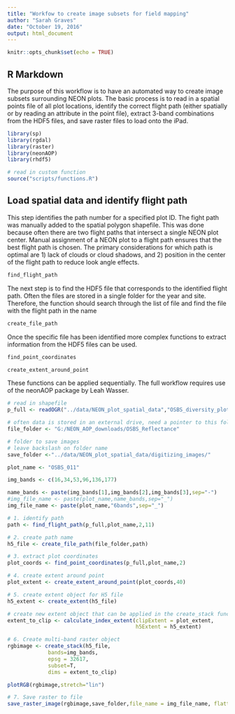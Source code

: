 ```yaml
---
title: "Workfow to create image subsets for field mapping"
author: "Sarah Graves"
date: "October 19, 2016"
output: html_document
---
```


```r
knitr::opts_chunk$set(echo = TRUE)
```

## R Markdown

The purpose of this workflow is to have an automated way to create image subsets surrounding NEON plots. The basic process is to read in a spatial points file of all plot locations, identify the correct flight path (either spatially or by reading an attribute in the point file), extract 3-band combinations from the HDF5 files, and save raster files to load onto the iPad.

```r

library(sp)
library(rgdal)
library(raster)
library(neonAOP)
library(rhdf5)

# read in custom function
source("scripts/functions.R")

```


## Load spatial data and identify flight path

This step identifies the path number for a specified plot ID. The fight path was manually added to the spatial polygon shapefile. This was done because often there are two flight paths that intersect a single NEON plot center. Manual assignment of a NEON plot to a flight path ensures that the best flight path is chosen. The primary considerations for which path is optimal are 1) lack of clouds or cloud shadows, and 2) position in the center of the flight path to reduce look angle effects.

```r

find_flight_path

```

The next step is to find the HDF5 file that corresponds to the identified flight path. Often the files are stored in a single folder for the year and site. Therefore, the function should search through the list of file and find the file with the flight path in the name

```r

create_file_path


```

Once the specific file has been identified more complex functions to extract information from the HDF5 files can be used.

```r

find_point_coordinates

create_extent_around_point

```

These functions can be applied sequentially. The full workflow requires use of the neonAOP package by Leah Wasser.

```r

# read in shapefile
p_full <- readOGR("../data/NEON_plot_spatial_data","OSBS_diversity_plot_centroids",verbose = F)

# often data is stored in an external drive, need a pointer to this folder
file_folder <- "G:/NEON_AOP_downloads/OSBS_Reflectance"

# folder to save images
# leave backslash on folder name
save_folder <-"../data/NEON_plot_spatial_data/digitizing_images/"

plot_name <- "OSBS_011"

img_bands <- c(16,34,53,96,136,177)

name_bands <- paste(img_bands[1],img_bands[2],img_bands[3],sep="-")
#img_file_name <- paste(plot_name,name_bands,sep="_")
img_file_name <- paste(plot_name,"6bands",sep="_")

# 1. identify path
path <- find_flight_path(p_full,plot_name,2,11)

# 2. create path name
h5_file <- create_file_path(file_folder,path)

# 3. extract plot coordinates
plot_coords <- find_point_coordinates(p_full,plot_name,2)

# 4. create extent around point
plot_extent <- create_extent_around_point(plot_coords,40)

# 5. create extent object for H5 file
h5_extent <- create_extent(h5_file)

# create new extent object that can be applied in the create_stack function
extent_to_clip <- calculate_index_extent(clipExtent = plot_extent,
                                         h5Extent = h5_extent)

# 6. Create multi-band raster object
rgbimage <- create_stack(h5_file, 
             bands=img_bands,
             epsg = 32617,
             subset=T,
             dims = extent_to_clip)

plotRGB(rgbimage,stretch="lin")

# 7. Save raster to file
save_raster_image(rgbimage,save_folder,file_name = img_file_name, flatten = F)

```


